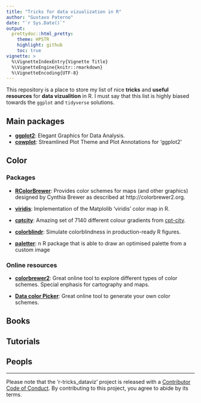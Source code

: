 ```yaml
---
title: "Tricks for data vizualization in R"
author: "Gustavo Paterno"
date: "`r Sys.Date()`"
output:
  prettydoc::html_pretty:
    theme: HPSTR 
    highlight: github           
    toc: true
vignette: >
  %\VignetteIndexEntry{Vignette Title}
  %\VignetteEngine{knitr::rmarkdown}
  %\VignetteEncoding{UTF-8}
---
```


This repository is a place to store my list of nice __tricks__ and __useful resources__ for __data vizualition__ in R. I must say that this list is highly biased towards the `ggplot` and `tidyverse` solutions. 

## Main packages

* [__ggplot2__](https://ggplot2.tidyverse.org/): Elegant Graphics for Data Analysis.  
* [__cowplot__](https://wilkelab.org/cowplot/index.html): Streamlined Plot Theme and Plot Annotations for 'ggplot2'

## Color

### Packages

* [__RColorBrewer__](https://cran.r-project.org/web/packages/RColorBrewer/index.html): Provides color schemes for maps (and other graphics) designed by Cynthia Brewer as described at http://colorbrewer2.org.

* [__viridis__](https://github.com/sjmgarnier/viridis): Implementation of the Matplolib 'viridis' color map in R.

* [__cptcity__](https://ibarraespinosa.github.io/cptcity/index.html): Amazing set of 7140 different colour gradients from [cpt-city](http://soliton.vm.bytemark.co.uk/pub/cpt-city/index.html).

* [__colorblindr__](https://github.com/clauswilke/colorblindr): Simulate colorblindness in production-ready R figures.

* [__paletter__](https://github.com/AndreaCirilloAC/paletter): n R package that is able to draw an optimised palette from a custom image

### Online resources

* [__colorbrewer2__](https://colorbrewer2.org/#type=sequential&scheme=BuGn&n=3): Great online tool to explore different types of color schemes. Special enphasis for cartography and maps.  

* [__Data color Picker__](https://learnui.design/tools/data-color-picker.html#palette): Great online tool to generate your own color schemes.  


## Books

## Tutorials

## Peopls


***

Please note that the 'r-tricks_dataviz' project is released with a
[Contributor Code of Conduct](CODE_OF_CONDUCT.md).
By contributing to this project, you agree to abide by its terms.
